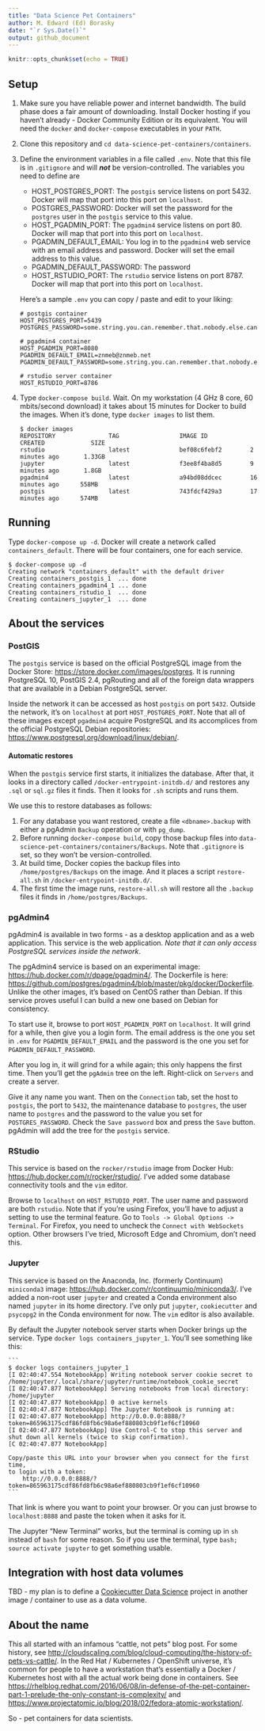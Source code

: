 ```yaml
---
title: "Data Science Pet Containers"
author: M. Edward (Ed) Borasky
date: "`r Sys.Date()`"
output: github_document
---
```


```r
knitr::opts_chunk$set(echo = TRUE)
```

## Setup
1. Make sure you have reliable power and internet bandwidth. The build phase does a fair amount of downloading. Install Docker hosting if you haven't already - Docker Community Edition or its equivalent. You will need the `docker` and `docker-compose` executables in your `PATH`.
2. Clone this repository and `cd data-science-pet-containers/containers`.
3. Define the environment variables in a file called `.env`. Note that this file is in `.gitignore` and will ***not*** be version-controlled. The variables you need to define are

    * HOST_POSTGRES_PORT: The `postgis` service listens on port 5432. Docker will map that port into this port on   `localhost`.
    * POSTGRES_PASSWORD: Docker will set the password for the `postgres` user in the `postgis` service to this value.
    * HOST_PGADMIN_PORT: The `pgadmin4` service listens on port 80. Docker will map that port into this port on `localhost`.
    * PGADMIN_DEFAULT_EMAIL: You log in to the `pgadmin4` web service with an email address and password. Docker will set the email address to this value.
    * PGADMIN_DEFAULT_PASSWORD: The password
    * HOST_RSTUDIO_PORT: The `rstudio` service listens on port 8787. Docker will map that port into this port on `localhost`.

    Here's a sample `.env` you can copy / paste and edit to your liking:
    
    ```
    # postgis container
    HOST_POSTGRES_PORT=5439
    POSTGRES_PASSWORD=some.string.you.can.remember.that.nobody.else.can.guess

    # pgadmin4 container
    HOST_PGADMIN_PORT=8080
    PGADMIN_DEFAULT_EMAIL=znmeb@znmeb.net
    PGADMIN_DEFAULT_PASSWORD=some.string.you.can.remember.that.nobody.else.can.guess

    # rstudio server container
    HOST_RSTUDIO_PORT=8786
    ```
4. Type `docker-compose build`. Wait. On my workstation (4 GHz 8 core, 60 mbits/second download) it takes about 15 minutes for Docker to build the images. When it's done, type `docker images` to list them.

    ```
    $ docker images
    REPOSITORY               TAG                 IMAGE ID            CREATED             SIZE
    rstudio                  latest              bef08c6febf2        2 minutes ago       1.33GB
    jupyter                  latest              f3ee8f4ba8d5        9 minutes ago       1.8GB
    pgadmin4                 latest              a94bd08ddcec        16 minutes ago      558MB
    postgis                  latest              743fdcf429a3        17 minutes ago      574MB
    ```

## Running
Type `docker-compose up -d`. Docker will create a network called `containers_default`. There will be four containers, one for each service. 

```
$ docker-compose up -d
Creating network "containers_default" with the default driver
Creating containers_postgis_1  ... done
Creating containers_pgadmin4_1 ... done
Creating containers_rstudio_1  ... done
Creating containers_jupyter_1  ... done
```

## About the services

### PostGIS
The `postgis` service is based on the official PostgreSQL image from the Docker Store: <https://store.docker.com/images/postgres>. It is running PostgreSQL 10, PostGIS 2.4, pgRouting and all of the foreign data wrappers that are available in a Debian PostgreSQL server. 

Inside the network it can be accessed as host `postgis` on port `5432`. Outside the network, it's on `localhost` at port `HOST_POSTGRES_PORT`. Note that all of these images except `pgadmin4` acquire PostgreSQL and its accomplices from the official PostgreSQL Debian repositories: <https://www.postgresql.org/download/linux/debian/>.

#### Automatic restores
When the `postgis` service first starts, it initializes the database. After that, it looks in a directory called `/docker-entrypoint-initdb.d/` and restores any `.sql` or `sql.gz` files it finds. Then it looks for `.sh` scripts and runs them.

We use this to restore databases as follows:

1. For any database you want restored, create a file `<dbname>.backup` with either a pgAdmin `Backup` operation or with `pg_dump`.
2. Before running `docker-compose build`, copy those backup files into `data-science-pet-containers/containers/Backups`. Note that `.gitignore` is set, so they won't be version-controlled.
3. At build time, Docker copies the backup files into `/home/postgres/Backups` on the image. And it places a script `restore-all.sh` in `/docker-entrypoint-initdb.d/`.
4. The first time the image runs, `restore-all.sh` will restore all the `.backup` files it finds in `/home/postgres/Backups`.

### pgAdmin4
pgAdmin4 is available in two forms - as a desktop application and as a web application. This service is the web application. *Note that it can only access PostgreSQL services inside the network*.

The pgAdmin4 service is based on an experimental image: <https://hub.docker.com/r/dpage/pgadmin4/>. The Dockerfile is here: <https://github.com/postgres/pgadmin4/blob/master/pkg/docker/Dockerfile>. Unlike the other images, it's based on CentOS rather than Debian. If this service proves useful I can build a new one based on Debian for consistency.

To start use it, browse to port `HOST_PGADMIN_PORT` on `localhost`. It will grind for a while, then give you a login form. The email address is the one you set in `.env` for `PGADMIN_DEFAULT_EMAIL` and the password is the one you set for `PGADMIN_DEFAULT_PASSWORD`.

After you log in, it will grind for a while again; this only happens the first time. Then you'll get the `pgAdmin` tree on the left. Right-click on `Servers` and create a server.

Give it any name you want. Then on the `Connection` tab, set the host to `postgis`, the port to `5432`, the maintenance database to `postgres`, the user name to `postgres` and the password to the value you set for `POSTGRES_PASSWORD`. Check the `Save password` box and press the `Save` button. pgAdmin will add the tree for the `postgis` service.

### RStudio
This service is based on the `rocker/rstudio` image from Docker Hub: <https://hub.docker.com/r/rocker/rstudio/>. I've added some database connectivity tools and the `vim` editor.

Browse to `localhost` on `HOST_RSTUDIO_PORT`. The user name and password are both `rstudio`. Note that if you're using Firefox, you'll have to adjust a setting to use the terminal feature. Go to `Tools -> Global Options -> Terminal`. For Firefox, you need to uncheck the `Connect with WebSockets` option. Other browsers I've tried, Microsoft Edge and Chromium, don't need this.

### Jupyter
This service is based on the Anaconda, Inc. (formerly Continuum) `miniconda3` image: <https://hub.docker.com/r/continuumio/miniconda3/>. I've added a non-root user `jupyter` and created a Conda environment also named `jupyter` in its home directory. I've only put `jupyter`, `cookiecutter` and `psycopg2` in the Conda environment for now. The `vim` editor is also available.

By default the Jupyter notebook server starts when Docker brings up the service. Type `docker logs containers_jupyter_1`. You'll see something like this:

    ```
    $ docker logs containers_jupyter_1 
    [I 02:40:47.554 NotebookApp] Writing notebook server cookie secret to /home/jupyter/.local/share/jupyter/runtime/notebook_cookie_secret
    [I 02:40:47.877 NotebookApp] Serving notebooks from local directory: /home/jupyter
    [I 02:40:47.877 NotebookApp] 0 active kernels
    [I 02:40:47.877 NotebookApp] The Jupyter Notebook is running at:
    [I 02:40:47.877 NotebookApp] http://0.0.0.0:8888/?token=865963175cdf86fd8fb6c98a6ef880803cb9f1ef6cf10960
    [I 02:40:47.877 NotebookApp] Use Control-C to stop this server and shut down all kernels (twice to skip confirmation).
    [C 02:40:47.877 NotebookApp] 
    
    Copy/paste this URL into your browser when you connect for the first time,
    to login with a token:
        http://0.0.0.0:8888/?token=865963175cdf86fd8fb6c98a6ef880803cb9f1ef6cf10960
    ```

That link is where you want to point your browser. Or you can just browse to `localhost:8888` and paste the token when it asks for it.

The Jupyter "New Terminal" works, but the terminal is coming up in `sh` instead of `bash` for some reason. So if you use the terminal, type `bash; source activate jupyter` to get something usable.

## Integration with host data volumes
TBD - my plan is to define a [Cookiecutter Data Science](http://drivendata.github.io/cookiecutter-data-science/) project in another image / container to use as a data volume.

## About the name
This all started with an infamous "cattle, not pets" blog post. For some history, see <http://cloudscaling.com/blog/cloud-computing/the-history-of-pets-vs-cattle/>. In the Red Hat / Kubernetes / OpenShift universe, it's common for people to have a workstation that's essentially a Docker / Kubernetes host with all the actual work being done in containers. See <https://rhelblog.redhat.com/2016/06/08/in-defense-of-the-pet-container-part-1-prelude-the-only-constant-is-complexity/> and <https://www.projectatomic.io/blog/2018/02/fedora-atomic-workstation/>.

So - pet containers for data scientists.
